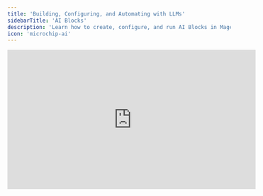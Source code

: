 ```yaml
---
title: 'Building, Configuring, and Automating with LLMs'
sidebarTitle: 'AI Blocks'
description: 'Learn how to create, configure, and run AI Blocks in Mage to generate text, produce structured outputs, write and validate code, and trigger other pipelines—empowering you to build advanced RAG and automation workflows with ease.'
icon: 'microchip-ai'
---
```



<ProOnly source="rag-pipeline" />

<Frame>
  <iframe
    width="560"
    height="315"
    src="https://www.youtube.com/embed/28pRdPk2DAQ"
    title="AI Blocks"
    frameborder="0"
    allow="accelerometer; autoplay; clipboard-write; encrypted-media; gyroscope; picture-in-picture; web-share"
    referrerpolicy="strict-origin-when-cross-origin"
    allowfullscreen
  />
</Frame>

## 1. What is an AI Block?

An **AI block** is a special type of block in a Mage pipeline that uses a Large Language Model (LLM) to:

- Generate text or code
- Return structured data in a defined schema
- Trigger other pipelines as tools
- Validate outputs before passing them downstream

AI blocks are configured in **YAML** and can be designed to:

- Write and validate executable code
- Produce structured outputs for downstream blocks
- Decide which other pipelines to trigger and pass them variables

They integrate directly with Mage’s orchestration engine, allowing AI-generated outputs to be chained together, validated, and reused.

---

## 2. How to Use an AI Block

1. **Add a new block** in your Mage pipeline and set its type to `ai`.
2. **Write a prompt** — the main instruction for the AI.
3. **Optionally define output settings**:
   - **Code generation** (`output.code`)
   - **Structured JSON schema** (`output.format`)
4. **(Optional) Configure tools** to allow the AI to trigger other pipelines.
5. **Run the pipeline** — Mage will send your prompt and configuration to the AI model, validate the output (if specified), and pass it to the next blocks.

**Minimal example:**

```yaml
prompt: Summarize the input text in two sentences
```

---

## 3. AI Block Configuration

### 3.1 Basic Structure

```yaml
prompt: |
  Enter what you want AI to do
output:
  # Choose either `code` or `format`, not both
  code:
    save: true
    validation: Ensure this code runs without errors
  format:
    name:
      type: string
      description: The name of the person
    age:
      type: integer
      minimum: 0
validation: Validation prompt for output
tools:
  prompt: A prompt to decide which pipeline(s) to trigger
  required: false
  pipelines:
    - uuid: pipeline_uuid
      description: Description of the pipeline
      blocks:
        - uuid: block_uuid
      variables:
        user_id:
          type: string
```

---

### 3.2 Fields

#### **prompt** (Required)

The instruction to send to the AI model.

- Supports multi-line strings with `|`.
- Example:

```yaml
prompt: |
  Write a haiku about the moon.
```

#### **output**

Controls how the AI’s response is validated and structured.

1. **Code Output**

```yaml
output:
  code:
    save: true # Save generated code for reuse
    validation: Ensure no syntax errors
    language: sql # Optional, e.g., python or sql
    profile: default # SQL connection profile from io_config.yaml
    client: postgres # SQL client type
```

2. **Structured Format Output**

```yaml
output:
  format:
    title:
      type: string
      description: Blog post title
    tags:
      type: array
      items:
        type: string
    published:
      type: boolean
  validation: Ensure all fields are present and valid
```

3. **Unstructured Output**

```yaml
output: ''
```

---

#### **tools**

Lets the AI trigger other pipelines as part of execution.

```yaml
tools:
  prompt: Select a pipeline to process this request
  required: true
  pipelines:
    - uuid: abc123
      description: Cleans and normalizes customer data
      blocks:
        - uuid: block_1
      variables:
        customer_id:
          type: string
```

---

## 4. JSON Schema Support for Structured Outputs

The `output.format` and `variables` fields use **JSON Schema draft-07** (subset) to define:

- `type` — string, number, integer, boolean, array, object
- `description` — field description
- `enum` — allowed values
- `items` — item schema for arrays
- `minItems`, `maxItems` — constraints for arrays
- `pattern` — regex validation for strings
- `required` — list of required keys
- `oneOf`, `anyOf`, `allOf` — branching validation
- `$ref`, `$defs` — recursive or modular schemas

**Example:**

```yaml
output:
  format:
    email:
      type: string
      format: email
    signup_date:
      type: string
      format: date-time
```

---

## 5. Best Practices

- Use **`output.code`** only when expecting executable code.
- Use **`output.format`** for predictable structured outputs.
- Avoid defining both `code` and `format` in the same block.
- Use **multi-line prompts** with `|` for readability.
- Only include fields you need — minimal configs run faster.
- Always include a `validation` prompt for critical outputs.
- When chaining pipelines, define `variables` clearly for tool execution.

---

## 6. Example Configurations

**Minimal AI Block**

```yaml
prompt: Summarize this document in bullet points
```

**AI Block with Structured Output**

```yaml
prompt: Extract customer details from the text
output:
  format:
    name:
      type: string
      description: Customer's full name
    email:
      type: string
      format: email
    phone:
      type: string
      pattern: "^[0-9\\-]+$"
  validation: Ensure all fields are filled
```

**AI Block Triggering Another Pipeline**

```yaml
prompt: Analyze sales data and decide next action
tools:
  prompt: Choose a data processing pipeline
  required: true
  pipelines:
    - uuid: sales_analysis_001
      description: Processes daily sales data
      blocks:
        - uuid: clean_data_block
      variables:
        date:
          type: string
          format: date
```
